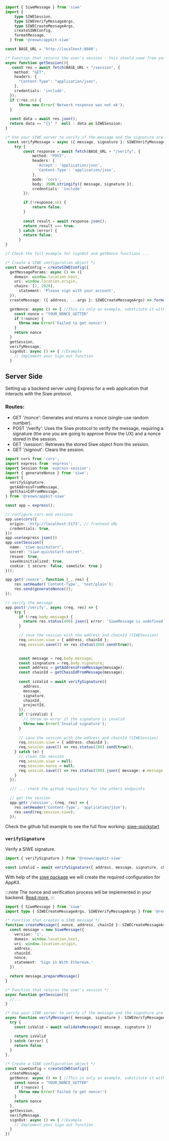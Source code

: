 
<Tabs groupId="version">
<TabItem value="one-click-auth" label="One-Click Auth">

```ts
import { SiweMessage } from 'siwe'
import {
    type SIWESession,
    type SIWEVerifyMessageArgs,
    type SIWECreateMessageArgs,
    createSIWEConfig,
    formatMessage,
  } from '@reown/appkit-siwe'

const BASE_URL = 'http://localhost:8080';

/* Function that returns the user's session - this should come from your SIWE backend */
async function getSession(){
   const res = await fetch(BASE_URL + "/session", {
    method: "GET",
    headers: {
      "Content-Type": "application/json",
    },
    credentials: 'include',
  });
  if (!res.ok) {
      throw new Error('Network response was not ok');
  }
  
  const data = await res.json();
  return data == "{}" ?  null : data as SIWESession;
}

/* Use your SIWE server to verify if the message and the signature are valid */
 const verifyMessage = async ({ message, signature }: SIWEVerifyMessageArgs) => {
    try {
        const response = await fetch(BASE_URL + "/verify", {
            method: "POST",
            headers: {
              'Accept': 'application/json',
              'Content-Type': 'application/json',
            },
            mode: 'cors',
            body: JSON.stringify({ message, signature }),
            credentials: 'include'
        });

        if (!response.ok) {
            return false;
        }
        
        const result = await response.json();
        return result === true;
      } catch (error) {
        return false;
      }
}

// Check the full example for signOut and getNonce functions ... 

/* Create a SIWE configuration object */
const siweConfig = createSIWEConfig({
  getMessageParams: async () => ({
    domain: window.location.host,
    uri: window.location.origin, 
    chains: [1, 2020],
      statement: 'Please sign with your account',
  }),
  createMessage: ({ address, ...args }: SIWECreateMessageArgs) => formatMessage(args, address),

  getNonce: async () => { //This is only an example, substitute it with your actual nonce getter.
    const nonce = "YOUR_NONCE_GETTER"
    if (!nonce) {
      throw new Error('Failed to get nonce!')
    }
    return nonce
  }
  getSession,
  verifyMessage,
  signOut: async () => { //Example
    // Implement your Sign out function
  }
```

## Server Side 
Setting up a backend server using Express for a web application that interacts with the Siwe protocol.

### Routes:

+ GET '/nonce': Generates and returns a nonce (single-use random number).
+ POST '/verify': Uses the Siwe protocol to verify the message, requiring a signature (the one you are going to approve throw the UX) and a nonce stored in the session.
+ GET '/session': Retrieves the stored Siwe object from the session.
+ GET '/signout': Clears the session.

```ts
import cors from 'cors';
import express from 'express';
import Session from 'express-session';
import { generateNonce } from 'siwe';
import {
  verifySignature,
  getAddressFromMessage,
  getChainIdFromMessage,
} from '@reown/appkit-siwe'

const app = express();

// configure cors and sessions
app.use(cors({
  origin: 'http://localhost:5173', // frontend URL
  credentials: true,
}))
app.use(express.json())
app.use(Session({
  name: 'siwe-quickstart',
  secret: "siwe-quickstart-secret",
  resave: true,
  saveUninitialized: true,
  cookie: { secure: false, sameSite: true }
}));

app.get('/nonce', function (_, res) {
    res.setHeader('Content-Type', 'text/plain');
    res.send(generateNonce());
});

// verify the message
app.post('/verify', async (req, res) => {
    try {
      if (!req.body.message) {
        return res.status(400).json({ error: 'SiweMessage is undefined' });
      }

      // save the session with the address and chainId (SIWESession)
      req.session.siwe = { address, chainId };
      req.session.save(() => res.status(200).send(true));

      
      const message = req.body.message;
      const singnature = req.body.signature;
      const address = getAddressFromMessage(message);
      const chainId = getChainIdFromMessage(message);
      
      const isValid = await verifySignature({
        address,
        message,
        signature,
        chainId,
        projectId,
      });
      if (!isValid) {
        // throw an error if the signature is invalid
        throw new Error('Invalid signature');
      }
      
      // save the session with the address and chainId (SIWESession)
      req.session.siwe = { address, chainId };
      req.session.save(() => res.status(200).send(true));
    } catch (e) {
      // clean the session
      req.session.siwe = null;
      req.session.nonce = null;
      req.session.save(() => res.status(500).json({ message: e.message }));
    }
  });

  /// ... check the github repository for the others endpoints

  // get the session
  app.get('/session', (req, res) => {
    res.setHeader('Content-Type', 'application/json');
    res.send(req.session.siwe);
  });  
```

Check the github full example to see the full flow working: [siwe-quickstart](https://github.com/WalletConnect/web-examples/tree/main/dapps/appkit-siwe/react/)

### `verifySignature`

Verify a SIWE signature.

```ts
import { verifySignature } from '@reown/appkit-siwe'

const isValid = await verifySignature({ address, message, signature, chainId, projectId })
```

</TabItem>
<TabItem value="legacy" label="Legacy">

With help of the [siwe package](https://docs.login.xyz/sign-in-with-ethereum/quickstart-guide/implement-the-frontend) we will create the required configuration for AppKit.

:::note
The nonce and verification process will be implemented in your backend. [Read more.](https://docs.login.xyz/sign-in-with-ethereum/quickstart-guide/implement-the-backend)
:::

```ts
import { SiweMessage } from 'siwe'
import type { SIWECreateMessageArgs, SIWEVerifyMessageArgs } from '@reown/appkit-siwe'

/* Function that creates a SIWE message */
function createMessage({ nonce, address, chainId }: SIWECreateMessageArgs){
  const message = new SiweMessage({
    version: '1',
    domain: window.location.host,
    uri: window.location.origin,
    address,
    chainId,
    nonce,
    statement: 'Sign in With Ethereum.'
  })

  return message.prepareMessage()
}

/* Function that returns the user's session */
async function getSession(){
  //...
}

/* Use your SIWE server to verify if the message and the signature are valid */
async function verifyMessage({ message, signature }: SIWEVerifyMessageArgs){
  try {
    const isValid = await validateMessage({ message, signature })

    return isValid
  } catch (error) {
    return false
  }
},

/* Create a SIWE configuration object */
const siweConfig = createSIWEConfig({
  createMessage,
  getNonce: async () => { //This is only an example, substitute it with your actual nonce getter.
    const nonce = "YOUR_NONCE_GETTER"
    if (!nonce) {
      throw new Error('Failed to get nonce!')
    }
    return nonce
  },
  getSession,
  verifyMessage,
  signOut: async () => { //Example
    // Implement your Sign out function
  }
})
```

</TabItem>
</Tabs>
